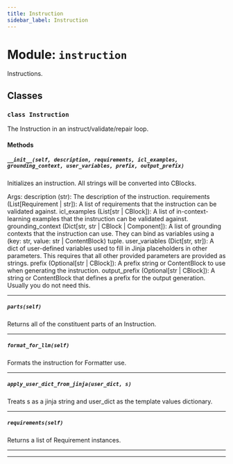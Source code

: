 ```yaml
---
title: Instruction
sidebar_label: Instruction
---
```


# Module: `instruction`

Instructions.

## Classes

### `class Instruction`

The Instruction in an instruct/validate/repair loop.

#### Methods

##### `__init__(self, description, requirements, icl_examples, grounding_context, user_variables, prefix, output_prefix)`

Initializes an instruction. All strings will be converted into CBlocks.

Args:
description (str): The description of the instruction.
requirements (List[Requirement | str]): A list of requirements that the instruction can be validated against.
icl_examples (List[str | CBlock]): A list of in-context-learning examples that the instruction can be validated against.
grounding_context (Dict[str, str | CBlock | Component]): A list of grounding contexts that the instruction can use. They can bind as variables using a (key: str, value: str | ContentBlock) tuple.
user_variables (Dict[str, str]): A dict of user-defined variables used to fill in Jinja placeholders in other parameters. This requires that all other provided parameters are provided as strings.
prefix (Optional[str | CBlock]): A prefix string or ContentBlock to use when generating the instruction.
output_prefix (Optional[str | CBlock]): A string or ContentBlock that defines a prefix for the output generation. Usually you do not need this.

-----

##### `parts(self)`

Returns all of the constituent parts of an Instruction.

-----

##### `format_for_llm(self)`

Formats the instruction for Formatter use.

-----

##### `apply_user_dict_from_jinja(user_dict, s)`

Treats s as a jinja string and user_dict as the template values dictionary.

-----

##### `requirements(self)`

Returns a list of Requirement instances.

-----

---
